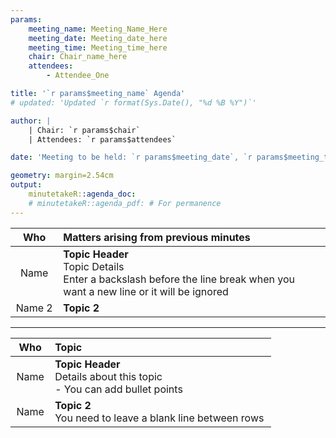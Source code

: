 ```yaml
---
params:
    meeting_name: Meeting_Name_Here
    meeting_date: Meeting_date_here
    meeting_time: Meeting_time_here
    chair: Chair_name_here
    attendees:
        - Attendee_One

title: '`r params$meeting_name` Agenda'
# updated: 'Updated `r format(Sys.Date(), "%d %B %Y")`'

author: |
    | Chair: `r params$chair`
    | Attendees: `r params$attendees`

date: 'Meeting to be held: `r params$meeting_date`, `r params$meeting_time`'

geometry: margin=2.54cm
output: 
    minutetakeR::agenda_doc:
    # minutetakeR::agenda_pdf: # For permanence
---
```


-------------------------------------------------------------------------------------
 Who         Matters arising from previous minutes
------------ ------------------------------------------------------------------------
 Name        **Topic Header** \
             Topic Details\
             Enter a backslash before the line break when you want a new line
             or it will be ignored

 Name 2      **Topic 2**
-------------------------------------------------------------------------------------

---

-------------------------------------------------------------------------------------
 Who         Topic
------------ ------------------------------------------------------------------------
 Name        **Topic Header** \
             Details about this topic\
             - You can add bullet points

 Name        **Topic 2**\
             You need to leave a blank line between rows
-------------------------------------------------------------------------------------
